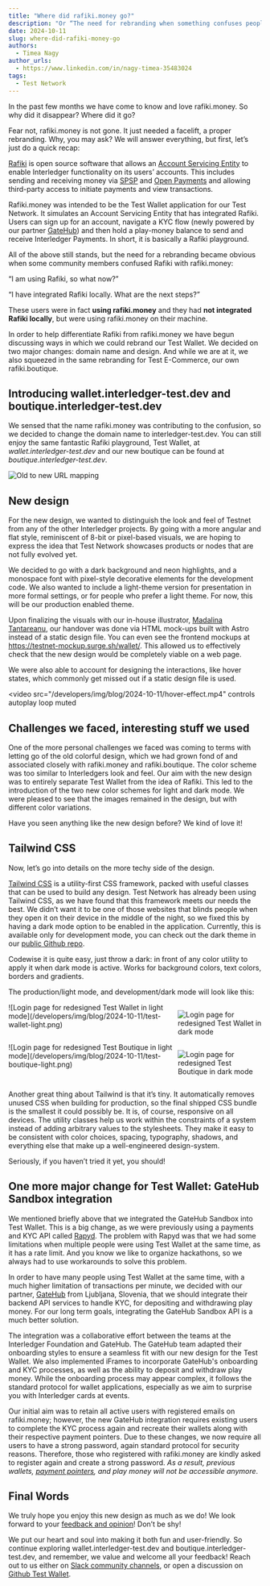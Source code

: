 ```yaml
---
title: "Where did rafiki.money go?"
description: "Or “The need for rebranding when something confuses people.”"
date: 2024-10-11
slug: where-did-rafiki-money-go
authors:
  - Timea Nagy
author_urls:
  - https://www.linkedin.com/in/nagy-timea-35483024
tags:
  - Test Network
---
```


In the past few months we have come to know and love rafiki.money. So why did it disappear? Where did it go?

Fear not, rafiki.money is not gone. It just needed a facelift, a proper rebranding. Why, you may ask? We will answer everything, but first, let’s just do a quick recap:

[Rafiki](https://github.com/interledger/rafiki) is open source software that allows an [Account Servicing Entity](https://rafiki.dev/resources/glossary/#account-servicing-entity-ase) to enable Interledger functionality on its users’ accounts. This includes sending and receiving money via [SPSP](https://interledger.org/developers/rfcs/simple-payment-setup-protocol/) and [Open Payments](https://openpayments.dev/) and allowing third-party access to initiate payments and view transactions.

Rafiki.money was intended to be the Test Wallet application for our Test Network. It simulates an Account Servicing Entity that has integrated Rafiki. Users can sign up for an account, navigate a KYC flow (newly powered by our partner [GateHub](https://gatehub.net/)) and then hold a play-money balance to send and receive Interledger Payments. In short, it is basically a Rafiki playground.

All of the above still stands, but the need for a rebranding became obvious when some community members confused Rafiki with rafiki.money:

“I am using Rafiki, so what now?”

“I have integrated Rafiki locally. What are the next steps?”

These users were in fact **using rafiki.money** and they had **not integrated Rafiki locally**, but were using rafiki.money on their machine.

In order to help differentiate Rafiki from rafiki.money we have begun discussing ways in which we could rebrand our Test Wallet. We decided on two major changes: domain name and design. And while we are at it, we also squeezed in the same rebranding for Test E-Commerce, our own rafiki.boutique.

## Introducing wallet.interledger-test.dev and boutique.interledger-test.dev

We sensed that the name rafiki.money was contributing to the confusion, so we decided to change the domain name to interledger-test.dev. You can still enjoy the same fantastic Rafiki playground, Test Wallet, at _wallet.interledger-test.dev_ and our new boutique can be found at _boutique.interledger-test.dev_.

![Old to new URL mapping](/developers/img/blog/2024-10-11/url-change.png)

## New design

For the new design, we wanted to distinguish the look and feel of Testnet from any of the other Interledger projects. By going with a more angular and flat style, reminiscent of 8-bit or pixel-based visuals, we are hoping to express the idea that Test Network showcases products or nodes that are not fully evolved yet.

We decided to go with a dark background and neon highlights, and a monospace font with pixel-style decorative elements for the development code. We also wanted to include a light-theme version for presentation in more formal settings, or for people who prefer a light theme. For now, this will be our production enabled theme.

Upon finalizing the visuals with our in-house illustrator, [Madalina Tantareanu](https://www.madalinatantareanu.com/), our handover was done via HTML mock-ups built with Astro instead of a static design file. You can even see the frontend mockups at https://testnet-mockup.surge.sh/wallet/. This allowed us to effectively check that the new design would be completely viable on a web page.

We were also able to account for designing the interactions, like hover states, which commonly get missed out if a static design file is used.

<video
  src="/developers/img/blog/2024-10-11/hover-effect.mp4"
  controls
  autoplay
  loop
  muted
></video>

## Challenges we faced, interesting stuff we used

One of the more personal challenges we faced was coming to terms with letting go of the old colorful design, which we had grown fond of and associated closely with rafiki.money and rafiki.boutique. The color scheme was too similar to Interledgers look and feel. Our aim with the new design was to entirely separate Test Wallet from the idea of Rafiki. This led to the introduction of the two new color schemes for light and dark mode. We were pleased to see that the images remained in the design, but with different color variations.

Have you seen anything like the new design before? We kind of love it!

## Tailwind CSS

Now, let’s go into details on the more techy side of the design.

[Tailwind CSS](https://tailwindcss.com/) is a utility-first CSS framework, packed with useful classes that can be used to build any design. Test Network has already been using Tailwind CSS, as we have found that this framework meets our needs the best. We didn’t want it to be one of those websites that blinds people when they open it on their device in the middle of the night, so we fixed this by having a dark mode option to be enabled in the application. Currently, this is available only for development mode, you can check out the dark theme in our [public Github repo](https://github.com/interledger/testnet).

Codewise it is quite easy, just throw a dark: in front of any color utility to apply it when dark mode is active. Works for background colors, text colors, borders and gradients.

The production/light mode, and development/dark mode will look like this:

<div style="display:flex;gap:var(--space-s)">
![Login page for redesigned Test Wallet in light mode](/developers/img/blog/2024-10-11/test-wallet-light.png)

![Login page for redesigned Test Wallet in dark mode](/developers/img/blog/2024-10-11/test-wallet-dark.png)

</div>

<div style="display:flex;gap:var(--space-s)">
![Login page for redesigned Test Boutique in light mode](/developers/img/blog/2024-10-11/test-boutique-light.png)

![Login page for redesigned Test Boutique in dark mode](/developers/img/blog/2024-10-11/test-boutique-dark.png)

</div>

Another great thing about Tailwind is that it’s tiny. It automatically removes unused CSS when building for production, so the final shipped CSS bundle is the smallest it could possibly be. It is, of course, responsive on all devices. The utility classes help us work within the constraints of a system instead of adding arbitrary values to the stylesheets. They make it easy to be consistent with color choices, spacing, typography, shadows, and everything else that make up a well-engineered design-system.

Seriously, if you haven’t tried it yet, you should!

## One more major change for Test Wallet: GateHub Sandbox integration

We mentioned briefly above that we integrated the GateHub Sandbox into Test Wallet. This is a big change, as we were previously using a payments and KYC API called [Rapyd](https://www.rapyd.net/). The problem with Rapyd was that we had some limitations when multiple people were using Test Wallet at the same time, as it has a rate limit. And you know we like to organize hackathons, so we always had to use workarounds to solve this problem.

In order to have many people using Test Wallet at the same time, with a much higher limitation of transactions per minute, we decided with our partner, [GateHub](https://gatehub.net/) from Ljubljana, Slovenia, that we should integrate their backend API services to handle KYC, for depositing and withdrawing play money. For our long term goals, integrating the GateHub Sandbox API is a much better solution.

The integration was a collaborative effort between the teams at the Interledger Foundation and GateHub. The GateHub team adapted their onboarding styles to ensure a seamless fit with our new design for the Test Wallet. We also implemented iFrames to incorporate GateHub's onboarding and KYC processes, as well as the ability to deposit and withdraw play money. While the onboarding process may appear complex, it follows the standard protocol for wallet applications, especially as we aim to surprise you with Interledger cards at events.

Our initial aim was to retain all active users with registered emails on rafiki.money; however, the new GateHub integration requires existing users to complete the KYC process again and recreate their wallets along with their respective payment pointers. Due to these changes, we now require all users to have a strong password, again standard protocol for security reasons. Therefore, those who registered with rafiki.money are kindly asked to register again and create a strong password. _As a result, previous wallets, [payment pointers](https://rafiki.dev/resources/glossary/#payment-pointer), and play money will not be accessible anymore_.

## Final Words

We truly hope you enjoy this new design as much as we do! We look forward to your [feedback and opinion](https://github.com/interledger/testnet/discussions)! Don’t be shy!

We put our heart and soul into making it both fun and user-friendly. So continue exploring wallet.interledger-test.dev and boutique.interledger-test.dev, and remember, we value and welcome all your feedback! Reach out to us either on [Slack community channels](https://communityinviter.com/apps/interledger/interledger-working-groups-slack), or open a discussion on [Github Test Wallet](https://github.com/interledger/testnet/discussions).
